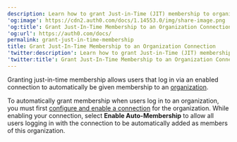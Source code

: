 ```yaml
---
description: Learn how to grant Just-in-Time (JIT) membership to organizations.
'og:image': https://cdn2.auth0.com/docs/1.14553.0/img/share-image.png
'og:title': Grant Just-In-Time Membership to an Organization Connection
'og:url': https://auth0.com/docs/
permalink: grant-just-in-time-membership
title: Grant Just-In-Time Membership to an Organization Connection
'twitter:description': Learn how to grant Just-in-Time (JIT) membership to organizations.
'twitter:title': Grant Just-In-Time Membership to an Organization Connection
---
```

Granting just-in-time membership allows users that log in via an enabled connection to automatically be given membership to an [organization](/docs/manage-users/organizations/organizations-overview).

To automatically grant membership when users log in to an organization, you must first [configure and enable a connection](/docs/manage-users/organizations/configure-organizations/enable-connections) for the organization. While enabling your connection, select **Enable Auto-Membership** to allow all users logging in with the connection to be automatically added as members of this organization.